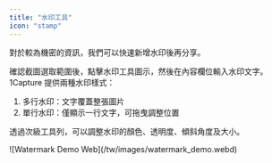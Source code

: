 ```yaml
---
title: "水印工具"
icon: "stamp"
---
```


對於較為機密的資訊，我們可以快速新增水印後再分享。
  
確認截圖選取範圍後，點擊水印工具圖示，然後在內容欄位輸入水印文字。1Capture 提供兩種水印樣式：
  
1. 多行水印：文字覆蓋整張圖片
2. 單行水印：僅顯示一行文字，可拖曳調整位置
  
透過次級工具列，可以調整水印的顏色、透明度、傾斜角度及大小。

<Frame>
  ![Watermark Demo Web](/tw/images/watermark_demo.webd)
</Frame>